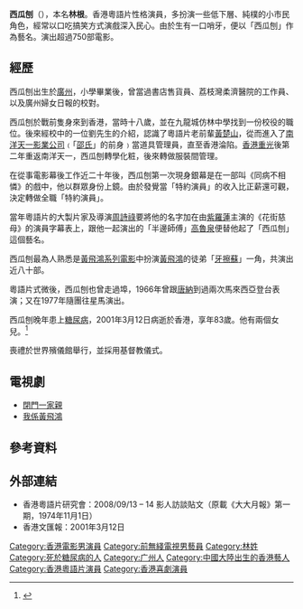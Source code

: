 '''西瓜刨'''（{{bd|英語：Sai Gwa Pau，1918年||2001年|3月12日|catIdx=L}}），本名'''林根'''。香港粵語片性格演員，多扮演一些低下層、純樸的小市民角色，經常以口吃搞笑方式演戲深入民心。由於生有一口哨牙，便以「西瓜刨」作為藝名。演出超過750部電影。

==經歷==
西瓜刨出生於[[廣州|廣州]]，小學畢業後，曾當過書店售貨員、荔枝灣柔濟醫院的工作員、以及廣州婦女日報的校對。

西瓜刨於戰前隻身來到香港，當時十八歲，並在九龍城仿林中學找到一份校役的職位。後來經校中的一位劉先生的介紹，認識了粵語片老前輩[[黃楚山|黃楚山]]，從而進入了[[南洋天一影業公司|南洋天一影業公司]]﹙「[[邵氏|邵氏]]」的前身﹚當道具管理員，直至香港淪陷。[[香港重光|香港重光]]後第二年重返南洋天一，西瓜刨轉學化粧，後來轉做服裝間管理。

在從事電影幕後工作近二十年後，西瓜刨第一次現身銀幕是在一部叫《同病不相憐》的戲中，他以群眾身份上鏡。由於發覺當「特約演員」的收入比正薪還可觀，決定轉做全職「特約演員」。

當年粵語片的大製片家及導演[[周詩祿|周詩祿]]要將他的名字加在由[[紫羅蓮|紫羅蓮]]主演的《花街慈母》的演員字幕表上，跟他一起演出的「半邊師傅」[[高魯泉|高魯泉]]便替他起了「西瓜刨」這個藝名。

西瓜刨最為人熟悉是[[黃飛鴻系列影視|黃飛鴻系列電影]]中扮演[[黃飛鴻|黃飛鴻]]的徒弟「[[牙擦蘇|牙擦蘇]]」一角，共演出近八十部。

粵語片式微後，西瓜刨也曾走過埠，1966年曾跟[[唐納|唐納]]到過兩次馬來西亞登台表演；又在1977年隨團往星馬演出。

西瓜刨晚年患上[[糖尿病|糖尿病]]，2001年3月12日病逝於香港，享年83歲。他有兩個女兒。<ref name=apple20150312>{{Cite news |url=http://hk.apple.nextmedia.com/realtime/news/20150312/53514096 |title=【蘋話當年】2001年《黃飛鴻》牙擦蘇「西瓜刨」病逝 |publisher=hk.apple.nextmedia.com |date=2015-03-12 |accessdate=2015-10-09 |archive-date=2016-03-04 |archive-url=https://web.archive.org/web/20160304123859/http://hk.apple.nextmedia.com/realtime/news/20150312/53514096 |dead-url=no }}</ref>

喪禮於世界殯儀館舉行，並採用基督教儀式。

==電視劇==
*[[閉門一家親|閉門一家親]]
*[[我係黃飛鴻|我係黃飛鴻]]

==參考資料==
{{Reflist}}

==外部連結==
* 香港粵語片研究會：2008/09/13 – 14 影人訪談貼文（原載《大大月報》第一期，1974年11月1日）
* 香港文匯報：2001年3月12日

[[Category:香港電影男演員|Category:香港電影男演員]]
[[Category:前無綫電視男藝員|Category:前無綫電視男藝員]]
[[Category:林姓|Category:林姓]]
[[Category:死於糖尿病的人|Category:死於糖尿病的人]]
[[Category:广州人|Category:广州人]]
[[Category:中國大陸出生的香港藝人|Category:中國大陸出生的香港藝人]]
[[Category:香港粵語片演員|Category:香港粵語片演員]]
[[Category:香港喜劇演員|Category:香港喜劇演員]]